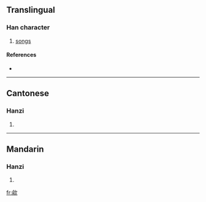 ==Translingual==

===Han character===
{{Han char|rn=76|rad=欠|as=09|sn=13|four=8728<sub>0</sub>|canj=人弓弓人 (ONNO)}}

# [[songs]]

====References====
* {{Han ref|kx=0570.170|dkj=16143|hdz=32146.070|uh=6B48|ud=27464|bh=DDF9|bd=56825}}

----

==Cantonese==

===Hanzi===
{{yue-hanzi|jyut=|y=yu4}}

# {{defn|Cantonese}}

----

==Mandarin==

===Hanzi===
{{cmn-hanzi|pin=[[ǒu]] ([[ou3]]), [[yú]] ([[yu2]])|wg=ou<sup>3</sup>, yü<sup>2</sup>}}

# {{defn|Mandarin}}

[[fr:歈]]